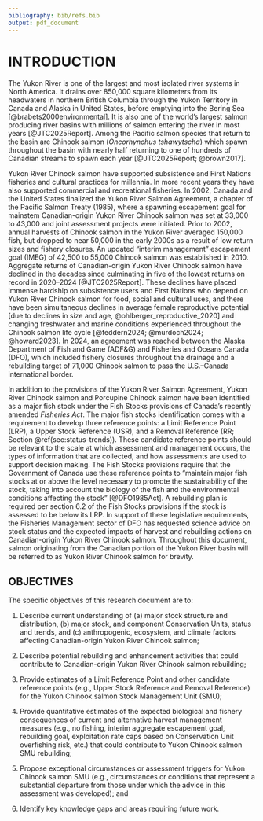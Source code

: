 ```yaml
---
bibliography: bib/refs.bib
output: pdf_document
---
```

# INTRODUCTION {#sec:introduction}

The Yukon River is one of the largest and most isolated river systems in North America. It drains over 850,000 square kilometers from its headwaters in northern British Columbia through the Yukon Territory in Canada and Alaska in United States, before emptying into the Bering Sea [@brabets2000environmental]. It is also one of the world’s largest salmon producing river basins with millions of salmon entering the river in most years [@JTC2025Report]. Among the Pacific salmon species that return to the basin are Chinook salmon (*Oncorhynchus tshawytscha*) which spawn throughout the basin with nearly half returning to one of hundreds of Canadian streams to spawn each year [@JTC2025Report; @brown2017].  

Yukon River Chinook salmon have supported subsistence and First Nations fisheries and cultural practices for millennia. In more recent years they have also supported commercial and recreational fisheries. In 2002, Canada and the United States finalized the Yukon River Salmon Agreement, a chapter of the Pacific Salmon Treaty (1985), where a spawning escapement goal for mainstem Canadian-origin Yukon River Chinook salmon was set at 33,000 to 43,000 and joint assessment projects were initiated. Prior to 2002, annual harvests of Chinook salmon in the Yukon River averaged 150,000 fish, but dropped to near 50,000 in the early 2000s as a result of low return sizes and fishery closures. An updated "interim management" escapement goal (IMEG) of 42,500 to 55,000 Chinook salmon was established in 2010. Aggregate returns of Canadian-origin Yukon River Chinook salmon have declined in the decades since culminating in five of the lowest returns on record in 2020–2024 [@JTC2025Report]. These declines have placed immense hardship on subsistence users and First Nations who depend on Yukon River Chinook salmon for food, social and cultural uses, and there have been simultaneous declines in average female reproductive potential [due to declines in size and age, @ohlberger_reproductive_2020] and changing freshwater and marine conditions experienced throughout the Chinook salmon life cycle [@feddern2024; @murdoch2024; @howard2023]. In 2024, an agreement was reached between the Alaska Department of Fish and Game (ADF&G) and Fisheries and Oceans Canada (DFO), which included fishery closures throughout the drainage and a rebuilding target of 71,000 Chinook salmon to pass the U.S.--Canada international border. 

In addition to the provisions of the Yukon River Salmon Agreement, Yukon River Chinook salmon and Porcupine Chinook salmon have been identified as a major fish stock under the Fish Stocks provisions of Canada’s recently amended *Fisheries Act*. The major fish stocks identification comes with a requirement to develop three reference points: a Limit Reference Point (LRP), a Upper Stock Reference (USR), and a Removal Reference (RR; Section \@ref(sec:status-trends)). These candidate reference points should be relevant to the scale at which assessment and management occurs, the types of information that are collected, and how assessments are used to support decision making. The Fish Stocks provisions require that the Government of Canada use these reference points to “maintain major fish stocks at or above the level necessary to promote the sustainability of the stock, taking into account the biology of the fish and the environmental conditions affecting the stock” [@DFO1985Act]. A rebuilding plan is required per section 6.2 of the Fish Stocks provisions if the stock is assessed to be below its LRP. In support of these legislative requirements, the Fisheries Management sector of DFO has requested science advice on stock status and the expected impacts of harvest and rebuilding actions on Canadian-origin Yukon River Chinook salmon. Throughout this document, salmon originating from the Canadian portion of the Yukon River basin will be referred to as Yukon River Chinook salmon for brevity.   

<!-- Under Canada’s Wild Salmon Policy [@WSP2005], Canadian Yukon River Chinook salmon belong to 12 conservation units (CUs) which are genetically and ecologically unique [@holtbyConservationUnitsPacific2007]. These 12 CUs represent 2 stock management units (SMU): Yukon River Chinook salmon and Porcupine Chinook salmon. Canadian-origin Yukon River Chinook salmon are genetically unique within the entire drainage, and sampling in the lower river provides in-season estimates of the Canadian component that enter the system. These data are used by fisheries managers in-season when determining appropriate management measures throughout the drainage. Since 1982, projects on the Yukon River have provided critical data on Chinook salmon passing the international border. From 1982–2004, a mark-recapture program utilizing fishwheels operated 15 river kilometers (rkm) upstream of the border and since 2005, an assessment site near Eagle, Alaska, 20 rkm downstream of the border has used sonars to estimate passage. Since 2023, a run reconstruction model [@JTC2025Report; @connors_estimates_2023] has been used which incorporates assessment data to provide a postseason estimate of border passage. Escapement of Canadian-origin Chinook salmon is determined by removing harvest estimated to have occurred upstream of the Eagle sonar assessment site, in both U.S. and Canada. Chinook salmon returning to the Canadian portion of the Porcupine River move into the Porcupine River at Fort Yukon, Alaska, downstream of the U.S. and Canada border, and downstream of the assessment site near Eagle, Alaska. Assessment of Canadian-origin Chinook salmon in the Porcupine River has occurred at a site near Old Crow, Yukon since 2014. The total escapement of all Canadian-origin Yukon River Chinook salmon would therefore need to include estimates from the assessment sites on the mainstem Yukon River near Eagle, Alaska and on the Porcupine River near Old Crow, Yukon. -->



## OBJECTIVES

The specific objectives of this research document are to:

1.  Describe current understanding of (a) major stock structure and distribution, (b) major stock, and component Conservation Units, status and trends, and (c) anthropogenic, ecosystem, and climate factors affecting Canadian-origin Yukon River Chinook salmon;

2.  Describe potential rebuilding and enhancement activities that could contribute to Canadian-origin Yukon River Chinook salmon rebuilding;

3.  Provide estimates of a Limit Reference Point and other candidate reference points (e.g., Upper Stock Reference and Removal Reference) for the Yukon Chinook salmon Stock Management Unit (SMU);

4.  Provide quantitative estimates of the expected biological and fishery consequences of current and alternative harvest management measures (e.g., no fishing, interim aggregate escapement goal, rebuilding goal, exploitation rate caps based on Conservation Unit overfishing risk, etc.) that could contribute to Yukon Chinook salmon SMU rebuilding;

5.  Propose exceptional circumstances or assessment triggers for Yukon Chinook salmon SMU (e.g., circumstances or conditions that represent a substantial departure from those under which the advice in this assessment was developed); and

6.  Identify key knowledge gaps and areas requiring future work.
